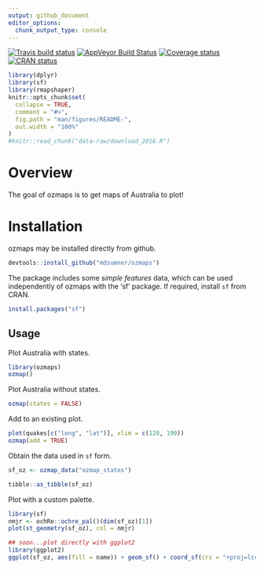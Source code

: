 ```yaml
---
output: github_document
editor_options: 
  chunk_output_type: console
---
```


<!-- README.md is generated from README.Rmd. Please edit that file -->

 [![Travis build status](https://travis-ci.org/mdsumner/ozplot.svg?branch=master)](https://travis-ci.org/mdsumner/ozplot)
  [![AppVeyor Build Status](https://ci.appveyor.com/mdsumner/ozplot)](https://ci.appveyor.com/api/projects/status/github//mdsumner/ozplot/?branch=master&svg=true)
   [![Coverage status](https://codecov.io/gh/mdsumner/ozplot/branch/master/graph/badge.svg)](https://codecov.io/github/mdsumner/ozplot?branch=master)
[![CRAN status](http://www.r-pkg.org/badges/version/ozmaps)](https://cran.r-project.org/package=ozmaps)

 
```r
library(dplyr)
library(sf)
library(rmapshaper)
knitr::opts_chunk$set(
  collapse = TRUE,
  comment = "#>",
  fig.path = "man/figures/README-",
  out.width = "100%"
)
#knitr::read_chunk("data-raw/download_2016.R")

```
# Overview

The goal of ozmaps is to get maps of Australia to plot!

# Installation

ozmaps may be installed directly from github. 

```r
devtools::install_github("mdsumner/ozmaps")
```

The package includes some *simple features* data, which can be used
independently of ozmaps with the 'sf' package. If required, install `sf` from CRAN. 

```r
install.packages("sf")
```

## Usage

Plot Australia with states. 

```r
library(ozmaps)
ozmap()

```

Plot Australia without states. 

```r
ozmap(states = FALSE)
```

Add to an existing plot. 

```r
plot(quakes[c("long", "lat")], xlim = c(120, 190))
ozmap(add = TRUE)
```

Obtain the data used in `sf` form. 

```r
sf_oz <- ozmap_data("ozmap_states")

tibble::as_tibble(sf_oz)
```

Plot with a custom palette. 

```r
library(sf)
nmjr <- ochRe::ochre_pal()(dim(sf_oz)[1])
plot(st_geometry(sf_oz), col = nmjr)

## soon...plot directly with ggplot2
library(ggplot2)
ggplot(sf_oz, aes(fill = name)) + geom_sf() + coord_sf(crs = "+proj=lcc +lon_0=135 +lat_0=-30 +lat_1=-10 +lat_2=-45 +datum=WGS84") + scale_fill_manual(values = nmjr)
```
